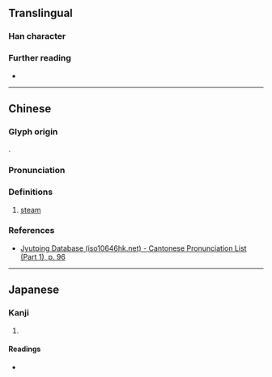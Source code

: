 {{character info}}
==Translingual==

===Han character===
{{Han char|rn=40|rad=宀|as=07|sn=10|four=|canj=JJKD|ids=⿱宀孝}}

===Further reading===
* {{Han ref|kx=0286.020|dkj=07158|dj=0565.020|hdz=20930.060|uh=5BAF|ud=23471}}

----

==Chinese==
{{zh-forms}}

===Glyph origin===
{{Han etym}}
{{Han compound|宀|孝|c1=s|c2=p|ls=psc|t1=roof}}.

===Pronunciation===
{{zh-pron
|m=xiāo
|c=haau1
|mc=y
|oc=y
|cat=n
}}

===Definitions===
{{head|zh|Han character}}

# [[steam]]

===References===
* [http://www.iso10646hk.net/jp/document/download.jsp Jyutping Database (iso10646hk.net) - Cantonese Pronunciation List (Part 1), p. 96]

----

==Japanese==

===Kanji===
{{ja-kanji|grade=|rs=宀07}}

# {{rfdef|ja|sort=宀07}}

====Readings====
* {{ja-readings|on=こう,きょう|kun=きがあがりぬす}}